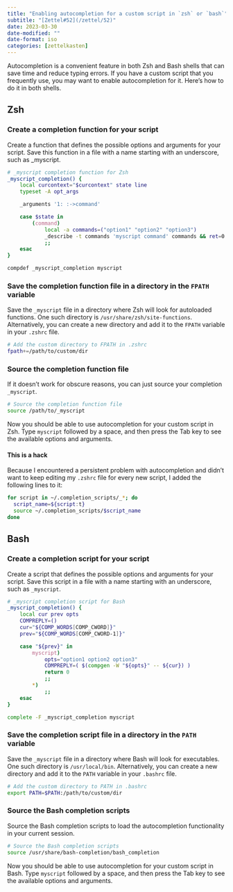 ```yaml
---
title: "Enabling autocompletion for a custom script in `zsh` or `bash`"
subtitle: "[Zettel#52](/zettel/52)"
date: 2023-03-30
date-modified: ""
date-format: iso
categories: [zettelkasten]
---
```

Autocompletion is a convenient feature in both Zsh and Bash shells that can save time and reduce typing errors. If you have a custom script that you frequently use, you may want to enable autocompletion for it. Here's how to do it in both shells.

## Zsh

### Create a completion function for your script

Create a function that defines the possible options and arguments for your script. Save this function in a file with a name starting with an underscore, such as _myscript.

```zsh
# _myscript completion function for Zsh
_myscript_completion() {
    local curcontext="$curcontext" state line
    typeset -A opt_args

    _arguments '1: :->command'

    case $state in
        (command)
            local -a commands=("option1" "option2" "option3")
            _describe -t commands 'myscript command' commands && ret=0
            ;;
    esac
}

compdef _myscript_completion myscript
``` 

### Save the completion function file in a directory in the `FPATH` variable

Save the `_myscript` file in a directory where Zsh will look for autoloaded functions. One such directory is `/usr/share/zsh/site-functions`. Alternatively, you can create a new directory and add it to the `FPATH` variable in your `.zshrc` file.

```zsh
# Add the custom directory to FPATH in .zshrc
fpath+=/path/to/custom/dir
```

### Source the completion function file

If it doesn't work for obscure reasons, you can just source your completion `_myscript`.

```zsh
# Source the completion function file
source /path/to/_myscript
```

Now you should be able to use autocompletion for your custom script in Zsh. Type `myscript` followed by a space, and then press the Tab key to see the available options and arguments.

#### This is a hack

Because I encountered a persistent problem with autocompletion and didn't want to keep editing my `.zshrc` file for every new script, I added the following lines to it:

```bash
for script in ~/.completion_scripts/_*; do
  script_name=${script:t}
  source ~/.completion_scripts/$script_name
done
```

## Bash

### Create a completion script for your script

Create a script that defines the possible options and arguments for your script. Save this script in a file with a name starting with an underscore, such as `_myscript`.

```bash
# _myscript completion script for Bash
_myscript_completion() {
    local cur prev opts
    COMPREPLY=()
    cur="${COMP_WORDS[COMP_CWORD]}"
    prev="${COMP_WORDS[COMP_CWORD-1]}"

    case "${prev}" in
        myscript)
            opts="option1 option2 option3"
            COMPREPLY=( $(compgen -W "${opts}" -- ${cur}) )
            return 0
            ;;
        *)
            ;;
    esac
}

complete -F _myscript_completion myscript
```

### Save the completion script file in a directory in the `PATH` variable

Save the `_myscript` file in a directory where Bash will look for executables. One such directory is `/usr/local/bin`. Alternatively, you can create a new directory and add it to the `PATH` variable in your `.bashrc` file.

```bash
# Add the custom directory to PATH in .bashrc
export PATH=$PATH:/path/to/custom/dir
```

### Source the Bash completion scripts

Source the Bash completion scripts to load the autocompletion functionality in your current session.

```bash
# Source the Bash completion scripts
source /usr/share/bash-completion/bash_completion
```

Now you should be able to use autocompletion for your custom script in Bash. Type `myscript` followed by a space, and then press the Tab key to see the available options and arguments.
